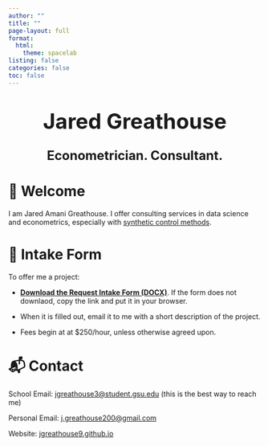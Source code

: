 ```yaml
---
author: ""
title: ""
page-layout: full
format:
  html:
    theme: spacelab
listing: false
categories: false
toc: false
---
```


<h1 style="text-align: center; font-size: 3em; margin-top: 1em;">Jared Greathouse</h1>
<h2 style="text-align: center; font-size: 1.8em; margin-top: 0.5em;">Econometrician. Consultant.</h2>


# 👋 Welcome

I am Jared Amani Greathouse. I offer consulting services in data science and econometrics, especially with [synthetic control methods](https://mlsynth.readthedocs.io/en/latest/).

# 📄 Intake Form

To offer me a project:

- [**Download the Request Intake Form (DOCX)**](http://jgreathouse9.github.io/files/Request_Intake_Form.docx). If the form does not downlaod, copy the link and put it in your browser. 

- When it is filled out, email it to me with a short description of the project.

- Fees begin at at $250/hour, unless otherwise agreed upon.

# 📬 Contact

School Email: [jgreathouse3@student.gsu.edu](mailto:jgreathouse3@student.gsu.edu) (this is the best way to reach me)

Personal Email: [j.greathouse200@gmail.com](mailto:j.greathouse200@gmail.com)

Website: [jgreathouse9.github.io](https://jgreathouse9.github.io)
